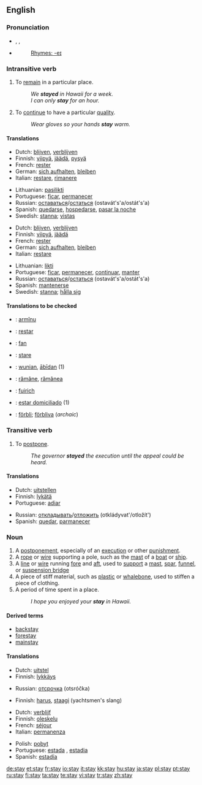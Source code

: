 {{wikipedia}}
==English==

{{rank|ancient|parts|getting|675|stay|months|grew|boys}}

===Pronunciation===
*{{AHD|stā}}, {{IPA|/steɪ/}}, {{SAMPA|/steI/}}
*{{audio|en-us-stay.ogg|Audio (US)}}
*:[[Rhymes:English:-eɪ|Rhymes: -eɪ]]

===Intransitive verb===
{{rfc-trverb|Intransitive verb}}
{{en-verb}}

# To [[remain]] in a particular place.
#: ''We '''stayed''' in Hawaii for a week.''
#: ''I can only '''stay''' for an hour.''
# To [[continue]] to have a particular [[quality]].
#: ''Wear gloves so your hands '''stay''' warm.''

====Translations====
{{trans-top|to remain in a particular place}}
*Dutch: [[blijven]], [[verblijven]]
*Finnish: [[viipyä]], [[jäädä]], [[pysyä]]
*French: [[rester]]
*German: [[sich aufhalten]], [[bleiben]]
*Italian: [[restare]], [[rimanere]]
{{trans-mid}}
*Lithuanian: [[pasilikti]]
*Portuguese: [[ficar]], [[permanecer]]
*Russian: [[оставаться]]/[[остаться]] (ostavát's'a/ostát's'a)
*Spanish: [[quedarse]], [[hospedarse]], [[pasar la noche]]
*Swedish: [[stanna]]; [[vistas]]
{{trans-bottom}}

{{trans-top|to continue to have a particular quality}}
*Dutch: [[blijven]], [[verblijven]]
*Finnish: [[viipyä]], [[jäädä]]
*French: [[rester]]
*German: [[sich aufhalten]], [[bleiben]]
*Italian: [[restare]]
{{trans-mid}}
*Lithuanian: [[likti]]
*Portuguese: [[ficar]], [[permanecer]], [[continuar]], [[manter]]
*Russian: [[оставаться]]/[[остаться]] (ostavát's'a/ostát's'a)
*Spanish: [[mantenerse]]
*Swedish: [[stanna]]; [[hålla sig]]
{{trans-bottom}}

====Translations to be checked====
{{checktrans}}
*{{ttbc|Aromanian}}: [[armînu]]
*{{ttbc|Ido}}: [[restar]]
*{{ttbc|Irish}}: [[fan]]
*{{ttbc|Italian}}: [[stare]]
*{{ttbc|Old English}}: [[wunian]], [[abidan|ābīdan]] (1)
*{{ttbc|Romanian}}: [[rămâne]], [[rămânea]]
*{{ttbc|Scottish Gaelic}}: [[fuirich]]
*{{ttbc|Spanish}}: [[estar domiciliado]] (1)
*{{ttbc|Swedish}}: [[förbli]]; [[förbliva]] (''archaic'')

===Transitive verb===
{{en-verb}}

# To [[postpone]].
#: ''The governor '''stayed''' the execution until the appeal could be heard.''

====Translations====
{{top}}
*Dutch: [[uitstellen]]
*Finnish: [[lykätä]]
*Portuguese: [[adiar]]
{{mid}}
*Russian: [[откладывать]]/[[отложить]] (otkládyvat'/otložít')
*Spanish: [[quedar]], [[parmanecer]]
{{bottom}}

===Noun===
{{en-noun}}

# A [[postponement]], especially of an [[execution]] or other [[punishment]].
# A [[rope]] or [[wire]] supporting a pole, such as the [[mast]] of a [[boat]] or [[ship]].
# A [[line]] or [[wire]] running [[fore]] and [[aft]], used to [[support]] a [[mast]], [[spar]], [[funnel]], or [[suspension bridge]]
# A piece of stiff material, such as [[plastic]] or [[whalebone]], used to stiffen a piece of clothing.
# A period of time spent in a place.
#: ''I hope you enjoyed your '''stay''' in Hawaii.''

====Derived terms====
*[[backstay]]
*[[forestay]]
*[[mainstay]]

====Translations====
{{trans-top|postponement}}
*Dutch: [[uitstel]] {{n}}
*Finnish: [[lykkäys]]
{{trans-mid}}
*Russian: [[отсрочка]] (otsróčka)
{{trans-bottom}}

{{trans-top|nautical}}
*Finnish: [[harus]], [[staagi]] (yachtsmen's slang)
{{trans-bottom}}

{{trans-top|holiday or temporary residence}}
*Dutch: [[verblijf]] {{n}}
*Finnish: [[oleskelu]]
*French: [[séjour]] {{m}}
*Italian: [[permanenza]] {{f}}
{{trans-mid}}
*Polish: [[pobyt]] {{m}}
*Portuguese: [[estada]] {{f}}, [[estadia]] {{f}}
*Spanish: [[estadía]] {{f}}
{{trans-bottom}}

[[de:stay]]
[[et:stay]]
[[fr:stay]]
[[io:stay]]
[[it:stay]]
[[kk:stay]]
[[hu:stay]]
[[ja:stay]]
[[pl:stay]]
[[pt:stay]]
[[ru:stay]]
[[fi:stay]]
[[ta:stay]]
[[te:stay]]
[[vi:stay]]
[[tr:stay]]
[[zh:stay]]